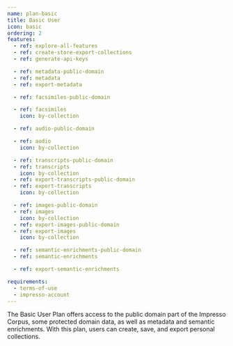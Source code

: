 ```yaml
---
name: plan-basic
title: Basic User
icon: basic
ordering: 2
features:
  - ref: explore-all-features
  - ref: create-store-export-collections
  - ref: generate-api-keys

  - ref: metadata-public-domain
  - ref: metadata
  - ref: export-metadata

  - ref: facsimiles-public-domain

  - ref: facsimiles
    icon: by-collection

  - ref: audio-public-domain

  - ref: audio
    icon: by-collection

  - ref: transcripts-public-domain
  - ref: transcripts
    icon: by-collection
  - ref: export-transcripts-public-domain
  - ref: export-transcripts
    icon: by-collection

  - ref: images-public-domain
  - ref: images
    icon: by-collection
  - ref: export-images-public-domain
  - ref: export-images
    icon: by-collection

  - ref: semantic-enrichments-public-domain
  - ref: semantic-enrichments

  - ref: export-semantic-enrichments

requirements:
  - terms-of-use
  - impresso-account
---
```


The Basic User Plan offers access to the public domain part of the Impresso Corpus, some protected domain data, as well as metadata and semantic enrichments. With this plan, users can create, save, and export personal collections.
